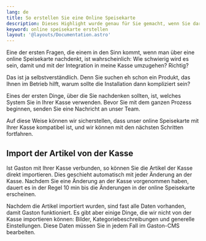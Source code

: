 ```yaml
---
lang: de
title: So erstellen Sie eine Online Speisekarte
description: Dieses Highlight wurde genau für Sie gemacht, wenn Sie darüber nachdenken, eine online Speisekarte in Ihrem Betrieb zu haben. Hier dokumentieren wir auf eine einfache Art und Weise, wie der Prozess des Erstellens von einer online Speisekarte funktioniert.
keyword: online speisekarte erstellen
layout: '@layouts/Documentation.astro'
---
```


Eine der ersten Fragen, die einem in den Sinn kommt, wenn man über eine online Speisekarte nachdenkt, ist wahrscheinlich: Wie schwierig wird es sein, damit und mit der Integration in meine Kasse umzugehen? Richtig?

Das ist ja selbstverständlich. Denn Sie suchen eh schon ein Produkt, das Ihnen im Betrieb hilft, warum sollte die Installation dann kompliziert sein?

Eines der ersten Dinge, über die Sie nachdenken sollten, ist, welches System Sie in Ihrer Kasse verwenden. Bevor Sie mit dem ganzen Prozess beginnen, senden Sie eine Nachricht an unser Team.

Auf diese Weise können wir sicherstellen, dass unser online Speisekarte mit Ihrer Kasse kompatibel ist, und wir können mit den nächsten Schritten fortfahren.

## Import der Artikel von der Kasse

Ist Gaston mit Ihrer Kasse verbunden, so können Sie die Artikel der Kasse direkt importieren. Dies geschieht automatisch mit jeder Änderung an der Kasse. Nachdem Sie eine Änderung an der Kasse vorgenommen haben, dauert es in der Regel 10 min bis die Änderungen in der online Speisekarte erscheinen.

Nachdem die Artikel importiert wurden, sind fast alle Daten vorhanden, damit Gaston funktioniert. Es gibt aber einige Dinge, die wir nicht von der Kasse importieren können: Bilder, Kategoriebeschreibungen und generelle Einstellungen. Diese Daten müssen Sie in jedem Fall im Gaston-CMS bearbeiten.